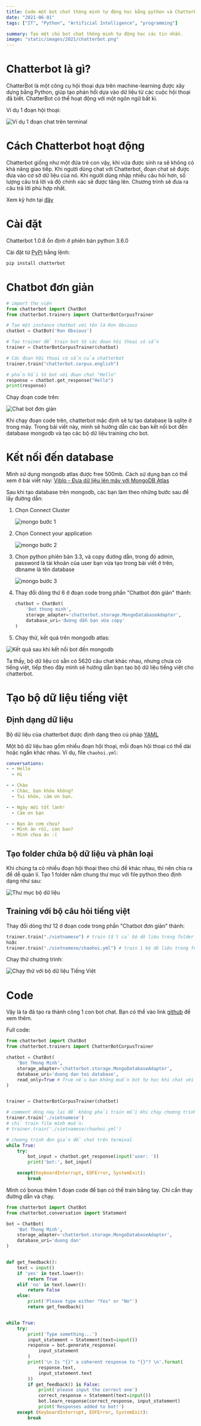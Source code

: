 ```yaml
---
title: Code một bot chat thông minh tự động học bằng python và Chatterbot.
date: "2021-06-01"
tags: ["IT", "Python", "Artificial Intelligence", "programming"]

summary: Tạo một chú bot chat thông minh tự động học các tin nhắn.
image: "static/images/2021/chatterbot.png"
---
```


# Chatterbot là gì?

ChatterBot là một công cụ hội thoại dựa trên machine-learning được xây dựng bằng Python, giúp tạo phản hồi dựa vào dữ liệu từ các cuộc hội thoại đã biết. ChatterBot có thể hoạt động với một ngôn ngữ bất kì.

Ví dụ 1 đoạn hội thoại:

![Ví dụ 1 đoạn chat trên terminal](/static/images/2021/chatterbot_demo.gif)

# Cách Chatterbot hoạt động

Chatterbot giống như một đứa trẻ con vậy, khi vừa được sinh ra sẽ không có khả năng giao tiếp. Khi người dùng chat với Chatterbot, đoạn chat sẽ được đưa vào cơ sở dữ liệu của nó. Khi người dùng nhập nhiều câu hỏi hơn, số lượng câu trả lời và độ chính xác sẽ được tăng lên. Chương trình sẽ đưa ra câu trả lời phù hợp nhất.

Xem kỹ hơn tại [đây](https://chatterbot.readthedocs.io/en/stable/)

# Cài đặt

Chatterbot 1.0.8 ổn định ở phiên bản python 3.6.0

Cài đặt từ [PyPi](https://pypi.org/project/ChatterBot/) bằng lệnh:

```bash
pip install chatterbot
```

# Chatbot đơn giản

```python
# import thư viện
from chatterbot import ChatBot
from chatterbot.trainers import ChatterBotCorpusTrainer

# Tạo một instance chatbot với tên là Ron Obvious
chatbot = ChatBot('Ron Obvious')

# Tạo trainer để train bot từ các đoan hội thoại có sẵn
trainer = ChatterBotCorpusTrainer(chatbot)

# Các đoạn hội thoại có sẵn của chatterbot
trainer.train("chatterbot.corpus.english")

# phản hồi từ bot với đoạn chat "Hello"
response = chatbot.get_response("Hello")
print(response)
```

Chạy đoạn code trên:

![Chat bot đơn giản](/static/images/2021/chatterbot_simple.gif)

Khi chạy đoạn code trên, chatterbot mặc định sẽ tự tạo database là sqlite ở trong máy. Trong bài viết này, mình sẽ hướng dẫn các bạn kết nối bot đến database mongodb và tạo các bộ dữ liệu training cho bot.

# Kết nối đến database

Mình sử dụng mongodb atlas được free 500mb. Cách sử dụng bạn có thể xem ở bài viết này: [Viblo - Đưa dữ liệu lên mây với MongoDB Atlas](https://viblo.asia/p/dua-du-lieu-len-may-voi-mongodb-atlas-aWj53L1YK6m)

Sau khi tạo database trên mongodb, các bạn làm theo những bước sau để lấy đường dẫn:

1. Chọn Connect Cluster

   ![mongo bước 1](/static/images/2021/mongo_step_1.png)

2. Chọn Connect your application

   ![mongo bước 2](/static/images/2021/mongo_step_2.png)

3. Chọn python phiên bản 3.3, và copy đường dẫn, trong đó admin, password là tài khoản của user bạn vừa tạo trong bài viết ở trên, dbname là tên database

   ![mongo bước 3](/static/images/2021/mongo_step_3.png)

4. Thay đổi dòng thứ 6 ở đoạn code trong phần "Chatbot đơn giản" thành:

   ```python
   chatbot = ChatBot(
       'Bot thong minh',
       storage_adapter='chatterbot.storage.MongoDatabaseAdapter',
       database_uri='đường dẫn bạn vừa copy'
   )
   ```

5. Chạy thử, kết quả trên mongodb atlas:

![Kết quả sau khi kết nối bot đến mongodb](/static/images/2021/mongo_step_0.png)

Ta thấy, bộ dữ liệu có sẵn có 5620 câu chat khác nhau, nhưng chưa có tiếng việt, tiếp theo đây mình sẽ hướng dẫn bạn tạo bộ dữ liệu tiếng việt cho chatterbot.

# Tạo bộ dữ liệu tiếng việt

## Định dạng dữ liệu

Bộ dữ liệu của chatterbot được định dạng theo cú pháp [YAML](http://www.yaml.org/)

Một bộ dữ liệu bao gồm nhiều đoạn hội thoại, mỗi đoạn hội thoại có thể dài hoặc ngắn khác nhau. Ví dụ, file `chaohoi.yml`:

```YAML
conversations:
- - Hello
  - Hi

- - Chào
  - Chào, bạn khỏe không?
  - Tui khỏe, cảm ơn bạn.

- - Ngày mới tốt lành!
  - Cảm ơn bạn

- - Bạn ăn cơm chưa?
  - Mình ăn rồi, còn ban?
  - Mình chưa ăn :(
```

## Tạo folder chứa bộ dữ liệu và phân loại

Khi chúng ta có nhiều đoạn hội thoại theo chủ đề khác nhau, thì nên chia ra để dễ quản lí. Tạo 1 folder nằm chung thư mục với file python theo định dạng như sau:

![Thư mục bộ dữ liệu](/static/images/2021/folder_chatterbot.png)

## Training với bộ câu hỏi tiếng việt

Thay đổi dòng thứ 12 ở đoạn code trong phần "Chatbot đơn giản" thành:

```python
trainer.train("./vietnamese") # train tất cả bộ dữ liệu trong folder
hoặc
trainer.train("./vietnamese/chaohoi.yml") # train 1 bộ dữ liệu trong folder
```

Chạy thử chương trình:

![Chạy thử với bộ dữ liệu Tiếng Việt](/static/images/2021/chatterbot_vietnam.gif)

# Code

Vậy là ta đã tạo ra thành công 1 con bot chat. Bạn có thể vào link [github](https://github.com/Th1nhNg0/chatterbot) để xem thêm.

Full code:

```python
from chatterbot import ChatBot
from chatterbot.trainers import ChatterBotCorpusTrainer

chatbot = ChatBot(
    'Bot THong Minh',
    storage_adapter='chatterbot.storage.MongoDatabaseAdapter',
    database_uri='duong dan toi database',
    read_only=True # True nếu bạn không muốn bot tự học khi chat với user
)


trainer = ChatterBotCorpusTrainer(chatbot)

# comment dòng này lại để không phải train mỗi khi chạy chương trình
trainer.train('./vietnamese')
# chỉ train file mình muốn:
# trainer.train('./vietnamese/chaohoi.yml')

# chương trình đơn giản để chat trên terminal
while True:
    try:
        bot_input = chatbot.get_response(input('user: '))
        print('bot:', bot_input)

    except(KeyboardInterrupt, EOFError, SystemExit):
        break
```

Mình có bonus thêm 1 đoạn code để bạn có thể train bằng tay. Chỉ cần thay đường dẫn và chạy.

```python
from chatterbot import ChatBot
from chatterbot.conversation import Statement

bot = ChatBot(
    'Bot Thong Minh',
    storage_adapter='chatterbot.storage.MongoDatabaseAdapter',
    database_uri='duong dan'
)


def get_feedback():
    text = input()
    if 'yes' in text.lower():
        return True
    elif 'no' in text.lower():
        return False
    else:
        print('Please type either "Yes" or "No"')
        return get_feedback()


while True:
    try:
        print('Type something...')
        input_statement = Statement(text=input())
        response = bot.generate_response(
            input_statement
        )
        print('\n Is "{}" a coherent response to "{}"? \n'.format(
            response.text,
            input_statement.text
        ))
        if get_feedback() is False:
            print('please input the correct one')
            correct_response = Statement(text=input())
            bot.learn_response(correct_response, input_statement)
            print('Responses added to bot!')
    except (KeyboardInterrupt, EOFError, SystemExit):
        break


```
